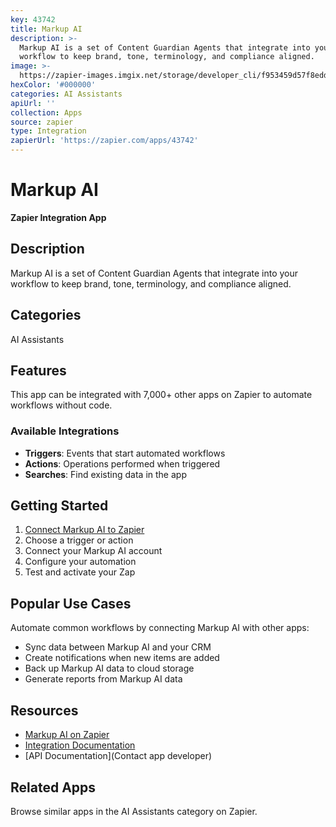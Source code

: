```yaml
---
key: 43742
title: Markup AI
description: >-
  Markup AI is a set of Content Guardian Agents that integrate into your
  workflow to keep brand, tone, terminology, and compliance aligned.
image: >-
  https://zapier-images.imgix.net/storage/developer_cli/f953459d57f8edd56f860ccbfa501381.png?auto=format%2Ccompress&ixlib=python-3.0.0&q=50
hexColor: '#000000'
categories: AI Assistants
apiUrl: ''
collection: Apps
source: zapier
type: Integration
zapierUrl: 'https://zapier.com/apps/43742'
---
```

# Markup AI

**Zapier Integration App**

## Description

Markup AI is a set of Content Guardian Agents that integrate into your workflow to keep brand, tone, terminology, and compliance aligned.

## Categories

AI Assistants

## Features

This app can be integrated with 7,000+ other apps on Zapier to automate workflows without code.

### Available Integrations

- **Triggers**: Events that start automated workflows
- **Actions**: Operations performed when triggered
- **Searches**: Find existing data in the app

## Getting Started

1. [Connect Markup AI to Zapier](https://zapier.com/apps/43742)
2. Choose a trigger or action
3. Connect your Markup AI account
4. Configure your automation
5. Test and activate your Zap

## Popular Use Cases

Automate common workflows by connecting Markup AI with other apps:

- Sync data between Markup AI and your CRM
- Create notifications when new items are added
- Back up Markup AI data to cloud storage
- Generate reports from Markup AI data

## Resources

- [Markup AI on Zapier](https://zapier.com/apps/43742)
- [Integration Documentation](https://zapier.com/apps/43742/integrations)
- [API Documentation](Contact app developer)

## Related Apps

Browse similar apps in the AI Assistants category on Zapier.
